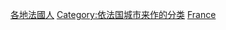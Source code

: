 {{Commonscat|People of France by city}}

[[Category:各地法國人|]]
[[Category:依法国城市来作的分类‎|Category:依法国城市来作的分类‎]]
[[Category:各國各城市人物|France]]